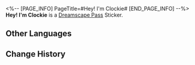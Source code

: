 <%-- [PAGE_INFO]
PageTitle=#Hey! I'm Clockie#
[END_PAGE_INFO] --%>
{{Stub|Location information}}
{{Item Infobox
|id          = 223250
|image       = Dreamscape Pass Sticker Hey! I'm Clockie.png{{subst:void|<!--$UPLOAD:<<SpriteOutput/TravelBrochure/StickFigures/223250.png>-<Dreamscape Pass Sticker Hey! I'm Clockie.png>-<Item Icons>>-->}}
|type        = Dreamscape Pass Sticker
|type2       = Talking Clock Stickers
|invCategory = 
|rarity      = 4
|effect      = 
|description = Digital stickers that can be used to decorate the pages of the Dreamtour Handbook. They come in many different styles.
|source1     = [[Unlocked by Default]]
}}
{{Description|Remember his catchphrase when writing his lines. He says "Tick-Tock."}}
'''Hey! I'm Clockie''' is a [[Dreamscape Pass]] Sticker.

==Other Languages==
{{Other Languages
|en   = Hey! I'm Clockie
|zhs  = 嗨！我叫钟表小子
|zht  = 嗨！我叫鐘錶小子
|ja   = やあ！クロックボーイって呼んで！
|ko   = 안녕! 난 시계 소년이야
|es   = Hola, soy Relojito
|fr   = Hé&nbsp;! C'est moi, Chronou&nbsp;!
|ru   = Эй! Я Часик!
|th   = เฮ้! ฉันคือเจ้าหนูนาฬิกา
|vi   = Hi! Tôi Tên Là Cậu Bé Đồng Hồ
|de   = Hey! Ich bin Clockie!
|id   = Hei! Aku Clockie
|pt   = Ei! Eu Sou o Relogin
}}

==Change History==
{{Change History|2.0}}